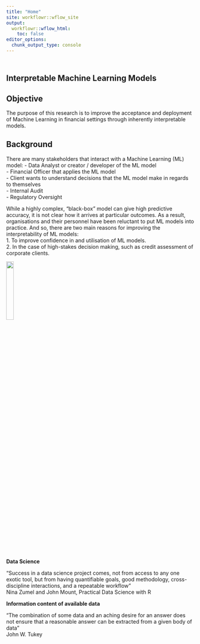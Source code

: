 ```yaml
---
title: "Home"
site: workflowr::wflow_site
output:
  workflowr::wflow_html:
    toc: false
editor_options:
  chunk_output_type: console
---
```


<style type="text/css">
.title {
  display: none;
}

#getting-started img {
  margin-right: 10px;
}

</style>

<div class="row" style="padding-top: 10px;">
<div class="col-sm-6">

# **Interpretable Machine Learning Models**

## Objective
The purpose of this research is to improve the acceptance and deployment of Machine Learning in financial settings through inherently interpretable models. 

## Background
There are many stakeholders that interact with a Machine Learning (ML) model:
- Data Analyst or creator / developer of the ML model  
- Financial Officer that applies the ML model  
- Client wants to understand decisions that the ML model make in regards to themselves  
- Internal Audit  
- Regulatory Oversight

While a highly complex, "black-box" model can give high predictive accuracy, it is not clear how it arrives at particular outcomes.  As a result, organisations and their personnel have been reluctant to put ML models into practice.  And so, there are two main reasons for improving the interpretability of ML models:  
1. To improve confidence in and utilisation of ML models.  
2. In the case of high-stakes decision making, such as credit assessment of corporate clients.  

</div>
<div class="col-sm-6">

<img src="./images/corporate-finance-inst.png" width = "20%">

__Data Science__

"Success in a data science project comes, not from access to any one exotic tool, 
but from having quantifiable goals, good methodology, cross-discipline interactions,
and a repeatable workflow"  
Nina Zumel and John Mount, Practical Data Science with R



__Information content of available data__  

"The combination of some data and an aching desire for an answer does not ensure 
that a reasonable answer can be extracted from a given body of data"     
John W. Tukey
  
</a>
</div>
